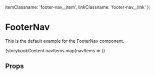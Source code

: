 
  itemClassname: 'footer-nav__item',
  linkClassname: 'footer-nav__link'
};

<Meta title="Components/01-Navigation/Footer Nav" component={FooterNav} />

# FooterNav
This is the default example for the FooterNav component.

<Preview>
  <Story name="Example">
    <FooterNav params={params}>
      {storybookContent.navItems.map(navItems => <NavItem key={navItems.link.id} fields={navItems} />)}
    </FooterNav>
  </Story>
</Preview>

## Props
<Props of={FooterNav} />

